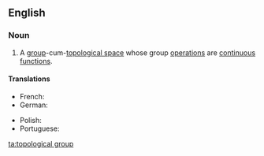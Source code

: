 ==English==
{{wikipedia}}

===Noun===
{{en-noun}}

# {{lb|en|mathematics}} A [[group]]-cum-[[topological space]] whose group [[operation]]s are [[continuous]] [[function]]s.

====Translations====
{{trans-top|group with topological structure}}
* French: {{t|fr|groupe topologique|m}}
* German: {{t|de|topologische Gruppe|f}}
{{trans-mid}}
* Polish: {{t|pl|grupa topologiczna|f}}
* Portuguese: {{t|pt|grupo topológico|m}}
{{trans-bottom}}

[[ta:topological group]]